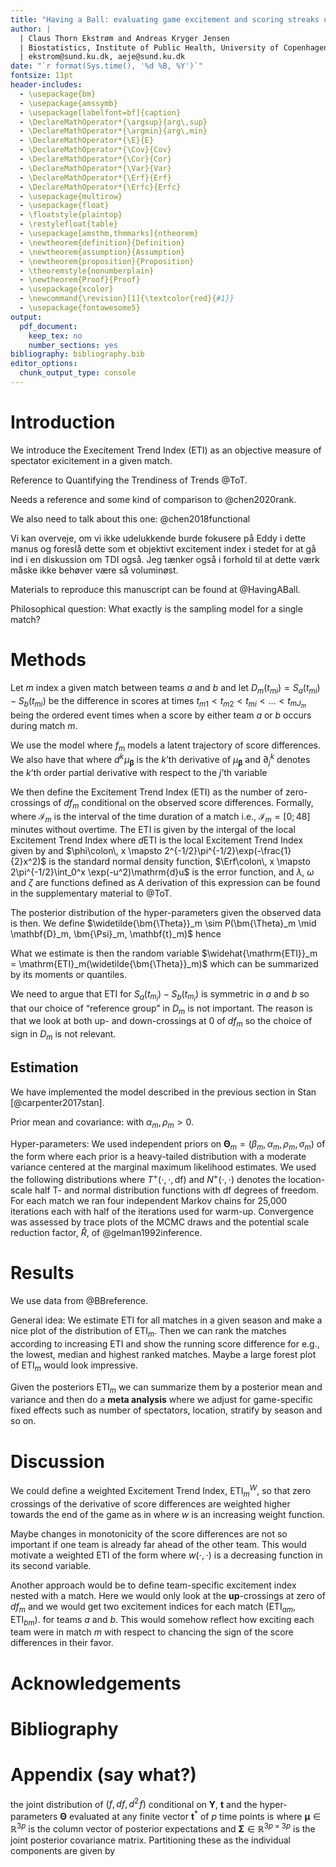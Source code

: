 ```yaml
---
title: "Having a Ball: evaluating game excitement and scoring streaks using in-match trend estimation"
author: | 
  | Claus Thorn Ekstrøm and Andreas Kryger Jensen
  | Biostatistics, Institute of Public Health, University of Copenhagen
  | ekstrom@sund.ku.dk, aeje@sund.ku.dk
date: "`r format(Sys.time(), '%d %B, %Y')`"
fontsize: 11pt  
header-includes:
  - \usepackage{bm}
  - \usepackage{amssymb}
  - \usepackage[labelfont=bf]{caption}
  - \DeclareMathOperator*{\argsup}{arg\,sup}  
  - \DeclareMathOperator*{\argmin}{arg\,min}  
  - \DeclareMathOperator*{\E}{E}
  - \DeclareMathOperator*{\Cov}{Cov}
  - \DeclareMathOperator*{\Cor}{Cor}
  - \DeclareMathOperator*{\Var}{Var}
  - \DeclareMathOperator*{\Erf}{Erf}
  - \DeclareMathOperator*{\Erfc}{Erfc}
  - \usepackage{multirow}
  - \usepackage{float}
  - \floatstyle{plaintop}
  - \restylefloat{table}
  - \usepackage[amsthm,thmmarks]{ntheorem}
  - \newtheorem{definition}{Definition}
  - \newtheorem{assumption}{Assumption}
  - \newtheorem{proposition}{Proposition}
  - \theoremstyle{nonumberplain}
  - \newtheorem{Proof}{Proof}
  - \usepackage{xcolor}
  - \newcommand{\revision}[1]{\textcolor{red}{#1}}
  - \usepackage{fontawesome5}
output:
  pdf_document: 
    keep_tex: no
    number_sections: yes
bibliography: bibliography.bib    
editor_options: 
  chunk_output_type: console
---
```


\begin{abstract}
Nu ved jeg godt nok intet om sport, men... \faBasketballBall!
\end{abstract}

\begin{center}
\textbf{Keywords:} APBRmetrics, Bayesian Statistics, Gaussian Processes, Sports Statistics, Trends
\end{center}

# Introduction

We introduce the Execitement Trend Index (ETI) as an objective measure of spectator exicitement in a given match.

\begin{itemize}
\item Excitement defineret som skift af hvem, der er i føring
\item Vurdering af om et hold trender lige pt.
\item Identificere hvilket ``hot periods'' et hold har i løbet af en kamp til efterfølgende evaluering
\end{itemize}

Reference to Quantifying the Trendiness of Trends @ToT.

Needs a reference and some kind of comparison to @chen2020rank. 

We also need to talk about this one: @chen2018functional

Vi kan overveje, om vi ikke udelukkende burde fokusere på Eddy i dette manus og foreslå dette som et objektivt excitement index i stedet for at gå ind i en diskussion om TDI også. Jeg tænker også i forhold til at dette værk måske ikke behøver være så voluminøst.

Materials to reproduce this manuscript can be found at @HavingABall.

Philosophical question: What exactly is the sampling model for a single match?

# Methods {#sec:method}
Let $m$ index a given match between teams $a$ and $b$ and let $D_m(t_{mi}) = S_a(t_{mi}) - S_{b}(t_{mi})$ be the difference in scores at times $t_{m1} < t_{m2} < t_{mi} < \ldots < t_{m J_m}$ being the ordered event times when a score by either team $a$ or $b$ occurs  during match $m$.

We use the model
\begin{align}
\begin{split}
  (\bm{\beta}_m, \bm{\theta}_m, \sigma_{m}^2) \mid \bm{\Psi}_m, \mathbf{t}_m &\sim G(\bm{\Theta}_m \mid \bm{\Psi}_m, \mathbf{t}_m)\\
  f_m(t) \mid \bm{\Theta}_m &\sim \mathcal{GP}(\mu_{\bm{\beta}_m}(t), C_{\bm{\theta}_m}(t, t^\prime))\\
   D_m(t_{mi}) \mid f_m(t_{mi}), t_{mi}, \bm{\Theta}_m &\overset{iid}{\sim} N\left(f_m(t_{mi}), \sigma_{m}^2\right)
\end{split}
\end{align}
where $f_m$ models a latent trajectory of score differences. We also have that
\begin{align}
  \begin{bmatrix}f_m(s)\\ df_m(t)\\ d^2\!f_m(u)\end{bmatrix} \mid \bm{\Theta}_m &\sim \mathcal{GP}\left(\begin{bmatrix}\mu_{\bm{\beta}_m}(s)\\ d\mu_{\bm{\beta}_m}(t)\\ d^2\!\mu_{\bm{\beta}_m}(u)\end{bmatrix}, \begin{bmatrix}C_{\bm{\theta}_m}(s, s^\prime) & \partial_2 C_{\bm{\theta}_m}(s, t) & \partial_2^2 C_{\bm{\theta}_m}(s, u)\\ \partial_1 C_{\bm{\theta}_m}(t, s) & \partial_1 \partial_2 C_{\bm{\theta}_m}(t, t^\prime) & \partial_1 \partial_2^2 C_{\bm{\theta}_m}(t, u)\\ \partial_1^2 C_{\bm{\theta}_m}(u, s) & \partial_1^2\partial_2 C_{\bm{\theta}_m}(u, t) & \partial_1^2 \partial_2^2 C_{\bm{\theta}_m}(u, u^\prime)\end{bmatrix}\right)
\end{align}
where $d^k\!\mu_{\bm{\beta}}$ is the $k$'th derivative of $\mu_{\bm{\beta}}$ and $\partial_j^k$ denotes the $k$'th order partial derivative with respect to the $j$'th variable

We then define the Excitement Trend Index (ETI) as the number of zero-crossings of $df_m$ conditional on the observed score differences. Formally,
\begin{align*}
  \text{ETI}_m(\bm{\Theta}_m) = \E\left[\#\left\{t \in \mathcal{I}_m : df_m(t) = 0\right\} \mid \mathbf{D}_m, \mathbf{t}_m, \bm{\Theta}_m\right]\label{eq:ETIdef}
\end{align*}
where $\mathcal{I}_m$ is the interval of the time duration of a match i.e., $\mathcal{I}_m = [0; 48]$ minutes without overtime. The ETI is given by the intergal of the local Excitement Trend Index
\begin{align*}
  \mathrm{ETI}_m(\bm{\Theta}_m) = \int_{\mathcal{I}_m} d\mathrm{ETI}_m(t \mid \bm{\Theta}_m)\mathrm{d}t
\end{align*}
where $d\mathrm{ETI}$ is the local Excitement Trend Index given by
\begin{align*}
d\mathrm{ETI}_m(t \mid \bm{\Theta}_m) = \lambda(t \mid \Theta)\phi\left(\frac{\mu_{df}(t \mid \bm{\Theta})}{\Sigma_{df}(t,t \mid \bm{\Theta})^{1/2}}\right)\left(2\phi(\zeta(t\mid \bm{\Theta})) + \zeta(t\mid \bm{\Theta})\Erf\left(\frac{\zeta(t\mid \bm{\Theta}		)}{2^{1/2}}\right)\right)
\end{align*}
and $\phi\colon\, x \mapsto 2^{-1/2}\pi^{-1/2}\exp(-\frac{1}{2}x^2)$ is the standard normal density function, $\Erf\colon\, x \mapsto 2\pi^{-1/2}\int_0^x \exp(-u^2)\mathrm{d}u$ is the error function, and $\lambda$, $\omega$ and $\zeta$ are functions defined as
\begin{align*}
  \lambda(t \mid \Theta) &= \frac{\Sigma_{d^2\!f}(t,t \mid \bm{\Theta})^{1/2}}{\Sigma_{df}(t,t \mid \bm{\Theta})^{1/2}}\left(1-\omega(t \mid \bm{\Theta})^2\right)^{1/2}\\
  \omega(t \mid \bm{\Theta}) &= \frac{\Sigma_{df,d^2\!f}(t,t \mid \bm{\Theta})}{\Sigma_{df}(t,t \mid \bm{\Theta})^{1/2}\Sigma_{d^2\!f}(t,t \mid \bm{\Theta})^{1/2}}\\
  \zeta(t\mid \bm{\Theta}) &= \frac{\mu_{df}(t\mid \bm{\Theta})\Sigma_{d^2\!f}(t,t\mid \bm{\Theta})^{1/2}\omega(t)\Sigma_{df}(t,t\mid \bm{\Theta})^{-1/2} - \mu_{d^2\!f}(t\mid \bm{\Theta})}{\Sigma_{d^2\!f}(t,t\mid \bm{\Theta})^{1/2}\left(1 - \omega(t\mid \bm{\Theta})^2\right)^{1/2}}
\end{align*}
A derivation of this expression can be found in the supplementary material to @ToT.

The posterior distribution of the hyper-parameters given the observed data is then. We define $\widetilde{\bm{\Theta}}_m \sim P(\bm{\Theta}_m \mid \mathbf{D}_m, \bm{\Psi}_m, \mathbf{t}_m)$ hence
\begin{align*}
  \widetilde{\bm{\Theta}}_m &\sim \frac{G(\bm{\Theta}_m \mid \bm{\Psi}_m, \mathbf{t}_m) \int P(\mathbf{D}_m \mid f(\mathbf{t}_m), \bm{\Theta}_m, \bm{\Psi}_m, \mathbf{t}_m)dP(f_m(\mathbf{t}_m) \mid \bm{\Theta}_m, \bm{\Psi}_m, \mathbf{t}_m)}{\iint P(\mathbf{D}_m \mid f_m(\mathbf{t}_m), \bm{\Theta}_m, \bm{\Psi}_m, \mathbf{t}_m)dP(f_m(\mathbf{t}_m) \mid \bm{\Theta}_m, \bm{\Psi}_m, \mathbf{t}_m)dG(\bm{\Theta}_m \mid \bm{\Psi}_m, \mathbf{t}_m)}
\end{align*}

What we estimate is then the random variable $\widehat{\mathrm{ETI}}_m = \mathrm{ETI}_m(\widetilde{\bm{\Theta}}_m)$ which can be summarized by its moments or quantiles.

We need to argue that ETI for $S_a(t_{m_i}) - S_{b}(t_{m_i})$ is symmetric in $a$ and $b$ so that our choice of "reference group" in $D_m$ is not important. The reason is that we look at both up- and down-crossings at $0$ of $df_m$ so the choice of sign in $D_m$ is not relevant.

## Estimation

We have implemented the model described in the previous section in Stan [@carpenter2017stan]. 

Prior mean and covariance:
\begin{align*}
  \mu_{\bm{\beta}_m}(t) = \beta_{m}, \quad C_{\bm{\theta}_m}(t, t^\prime) = \alpha^2_m\exp\left(-\frac{(t-t^\prime)^2}{2\rho^2_m}\right)
\end{align*}
with $\alpha_m, \rho_m > 0$. 

Hyper-parameters:
We used independent priors on $\bm{\Theta}_m = (\beta_m, \alpha_m, \rho_m, \sigma_m)$ of the form
\begin{align*}
G(\bm{\Theta}_m \mid \bm{\Psi}_m, \mathbf{t}_m) = G(\beta_m \mid \Psi_{\beta_m})G(\alpha_m \mid \Psi_{\alpha_m})G(\rho_m \mid \Psi_{\rho_m})G(\sigma_m \mid \Psi_{\sigma_m})
\end{align*}
where each prior is a heavy-tailed distribution with a moderate variance centered at the marginal maximum likelihood estimates. We used the following distributions
\begin{align*}
\beta_{m} \sim T\left(\widehat{\beta_m^\text{ML}}, 3, 3\right), \quad \alpha_m \sim T^+\left(\widehat{\alpha_m^\text{ML}}, 3, 3\right), \quad \rho_m \sim N^+\left(\widehat{\rho_m^\text{ML}}, 1\right), \quad \sigma_m \sim T^+\left(\widehat{\sigma_m^\text{ML}}, 3, 3\right)
\end{align*}
where $T^+(\cdot, \cdot, \mathrm{df})$ and $N^+(\cdot, \cdot)$ denotes the location-scale half T- and normal distribution functions with $\mathrm{df}$ degrees of freedom.  For each match we ran four independent Markov chains for 25,000 iterations each with half of the iterations used for warm-up. Convergence was assessed by trace plots of the MCMC draws and the potential scale reduction factor, $\widehat{R}$, of @gelman1992inference.



# Results {#sec:application}

We use data from @BBreference.

General idea: We estimate ETI for all matches in a given season and make a nice plot of the distribution of $\mathrm{ETI}_m$. Then we can rank the matches according to increasing ETI and show the running score difference for e.g., the lowest, median and highest ranked matches. Maybe a large forest plot of $\mathrm{ETI}_m$ would look impressive.

Given the posteriors $\mathrm{ETI}_m$ we can summarize them by a posterior mean and variance and then do a **meta analysis** where we adjust for game-specific fixed effects such as number of spectators, location, stratify by season and so on.





# Discussion {#sec:discussion}

We could define a weighted Excitement Trend Index, $\mathrm{ETI}^W_m$, so that zero crossings of the derivative of score differences are weighted higher towards the end of the game as in 
\begin{align*}
  \mathrm{ETI}_m^W = \int_{\mathcal{I}_m} \mathrm{ETI}_m(t)w(t)\mathrm{d}t
\end{align*}
where $w$ is an increasing weight function.

Maybe changes in monotonicity of the score differences are not so important if one team is already far ahead of the other team. This would motivate a weighted ETI of the form
\begin{align*}
  \mathrm{ETI}_m^W = \int_{\mathcal{I}_m} \mathrm{ETI}_m(t)w(t, |f_m(t)|)\mathrm{d}t
\end{align*}
where $w(\cdot, \cdot)$ is a decreasing function in its second variable.

Another approach would be to define team-specific excitement index nested with a match. Here we would only look at the **up**-crossings at zero of $df_m$ and we would get two excitement indices for each match $(\mathrm{ETI}_{am}, \mathrm{ETI}_{bm})$. for teams $a$ and $b$. This would somehow reflect how exciting each team were in match $m$ with respect to chancing the sign of the score differences in their favor.


# Acknowledgements {-}

# Bibliography {-}

<div id="refs"></div>

# Appendix (say what?) {-}

the joint distribution of $(f, df, d^2\!f)$ conditional on $\mathbf{Y}$, $\mathbf{t}$ and the hyper-parameters $\bm{\Theta}$ evaluated at any finite vector $\mathbf{t}^\ast$ of $p$ time points is
\begin{align*}
\begin{bmatrix}f(\mathbf{t}^\ast)\\ df(\mathbf{t}^\ast)\\ d^2\!f(\mathbf{t}^\ast)\end{bmatrix} \mid \mathbf{Y}, \mathbf{t}, \bm{\Theta} \sim N\left(\bm{\mu},  \bm{\Sigma}\right)
\end{align*}
where $\bm{\mu} \in \mathbb{R}^{3p}$ is the column vector of posterior expectations and $\bm{\Sigma} \in \mathbb{R}^{3p \times 3p}$ is the joint posterior covariance matrix. Partitioning these as
\begin{align*}
  \bm{\mu} = \begin{bmatrix}\mu_{f}(\mathbf{t^\ast} \mid \bm{\Theta})\\ \mu_{df}(\mathbf{t^\ast} \mid \bm{\Theta})\\ \mu_{d^2\!f}(\mathbf{t^\ast} \mid \bm{\Theta})\end{bmatrix}, \quad \bm{\Sigma} = \begin{bmatrix}\Sigma_{f}(\mathbf{t^\ast},\mathbf{t^\ast} \mid \bm{\Theta}) &  \Sigma_{f,df}(\mathbf{t^\ast},\mathbf{t^\ast} \mid \bm{\Theta}) & \Sigma_{f,d^2\!f}(\mathbf{t^\ast},\mathbf{t^\ast} \mid \bm{\Theta})\\  \Sigma_{f,df}(\mathbf{t^\ast},\mathbf{t^\ast} \mid \bm{\Theta})^T & \Sigma_{df}(\mathbf{t^\ast},\mathbf{t^\ast} \mid \bm{\Theta}) & \Sigma_{df,d^2\!f}(\mathbf{t^\ast},\mathbf{t^\ast} \mid \bm{\Theta})\\ \Sigma_{f,d^2\!f}(\mathbf{t^\ast}, \mathbf{t^\ast} \mid \bm{\Theta})^T & \Sigma_{df,d^2\!f}(\mathbf{t^\ast}, \mathbf{t^\ast} \mid \bm{\Theta})^T & \Sigma_{d^2\!f}(\mathbf{t^\ast}, \mathbf{t^\ast} \mid \bm{\Theta})\end{bmatrix} 
\end{align*}
the individual components are given by
\begin{align*}
  \mu_{f}(\mathbf{t}^\ast \mid \bm{\Theta}) &= \mu_{\bm{\beta}}(\mathbf{t}^\ast) + C_{\bm{\theta}}(\mathbf{t}^\ast, \mathbf{t})\left(C_{\bm{\theta}}(\mathbf{t}, \mathbf{t}) + \sigma^2 I\right)^{-1}\left(\mathbf{Y} - \mu_{\bm{\beta}}(\mathbf{t})\right)\\
  \mu_{df}(\mathbf{t}^\ast \mid \bm{\Theta}) &= d\mu_{\bm{\beta}}(\mathbf{t}^\ast) + \partial_1 C_{\bm{\theta}}(\mathbf{t}^\ast, \mathbf{t})\left(C_{\bm{\theta}}(\mathbf{t}, \mathbf{t}) + \sigma^2 I\right)^{-1}\left(\mathbf{Y} - \mu_{\bm{\beta}}(\mathbf{t})\right) \\
  \mu_{d^2\!f}(\mathbf{t}^\ast \mid \bm{\Theta}) &= d^2\!\mu_{\bm{\beta}}(\mathbf{t}^\ast) + \partial_1^2 C_{\bm{\theta}}(\mathbf{t}^\ast, \mathbf{t})\left(C_{\bm{\theta}}(\mathbf{t}, \mathbf{t}) + \sigma^2 I\right)^{-1}\left(\mathbf{Y} - \mu_{\bm{\beta}}(\mathbf{t})\right)\\
  \Sigma_{f}(\mathbf{t}^\ast, \mathbf{t}^\ast \mid \bm{\Theta}) &= C_{\bm{\theta}}(\mathbf{t}^\ast, \mathbf{t}^\ast) - C_{\bm{\theta}}(\mathbf{t}^\ast, \mathbf{t})\left(C_{\bm{\theta}}(\mathbf{t}, \mathbf{t}) + \sigma^2 I\right)^{-1} C_{\bm{\theta}}(\mathbf{t}, \mathbf{t}^\ast)\\
  \Sigma_{df}(\mathbf{t}^\ast, \mathbf{t}^\ast \mid \bm{\Theta}) &= \partial_1\partial_2C_{\bm{\theta}}(\mathbf{t}^\ast, \mathbf{t}^\ast) - \partial_1C_{\bm{\theta}}(\mathbf{t}^\ast, \mathbf{t})\left(C_{\bm{\theta}}(\mathbf{t}, \mathbf{t}) + \sigma^2 I\right)^{-1} \partial_2C_{\bm{\theta}}(\mathbf{t}, \mathbf{t}^\ast)\\
  \Sigma_{d^2\!f}(\mathbf{t}^\ast, \mathbf{t}^\ast \mid \bm{\Theta}) &= \partial_1^2\partial_2^2 C_{\bm{\theta}}(\mathbf{t}^\ast, \mathbf{t}^\ast) - \partial_1^2 C_{\bm{\theta}}(\mathbf{t}^\ast, \mathbf{t})\left(C_{\bm{\theta}}(\mathbf{t}, \mathbf{t}) + \sigma^2 I\right)^{-1} \partial_2^2 C_{\bm{\theta}}(\mathbf{t}, \mathbf{t}^\ast)\\
  \Sigma_{f, df}(\mathbf{t}^\ast, \mathbf{t}^\ast \mid \bm{\Theta}) &= \partial_2 C_{\bm{\theta}}(\mathbf{t}^\ast, \mathbf{t}^\ast) - C_{\bm{\theta}}(\mathbf{t}^\ast, \mathbf{t})\left(C_{\bm{\theta}}(\mathbf{t}, \mathbf{t}) + \sigma^2 I\right)^{-1} \partial_2 C_{\bm{\theta}}(\mathbf{t}, \mathbf{t}^\ast)\\
  \Sigma_{f, d^2\!f}(\mathbf{t}^\ast, \mathbf{t}^\ast \mid \bm{\Theta}) &= \partial_2^2 C_{\bm{\theta}}(\mathbf{t}^\ast, \mathbf{t}^\ast) - C_{\bm{\theta}}(\mathbf{t}^\ast, \mathbf{t})\left(C_{\bm{\theta}}(\mathbf{t}, \mathbf{t}) + \sigma^2 I\right)^{-1} \partial_2^2 C_{\bm{\theta}}(\mathbf{t}, \mathbf{t}^\ast)\\
  \Sigma_{df, d^2\!f}(\mathbf{t}^\ast, \mathbf{t}^\ast \mid \bm{\Theta}) &= \partial_1 \partial_2^2 C_{\bm{\theta}}(\mathbf{t}^\ast, \mathbf{t}^\ast) - \partial_1 C_{\bm{\theta}}(\mathbf{t}^\ast, \mathbf{t})\left(C_{\bm{\theta}}(\mathbf{t}, \mathbf{t}) + \sigma^2 I\right)^{-1} \partial_2^2 C_{\bm{\theta}}(\mathbf{t}, \mathbf{t}^\ast)
\end{align*}